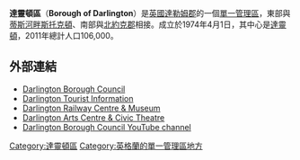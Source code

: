 {{Infobox settlement
|name              = 達靈頓區
|type              = [[英格蘭的單一管理區|單一管理區]]，[[英國自治市鎮地位|自治市鎮]]
|image_skyline     =
|imagesize         =
|image_caption     =
|image_blank_emblem=
|blank_emblem_type =
|image_map         = Darlington UK locator map.svg
|map_caption       = 達靈頓在達勒姆郡和英格蘭的位置
|subdivision_type  = 國家
|subdivision_name  = 英國
|subdivision_type1 = [[構成國|構成國]]
|subdivision_name1 = 英格蘭
|subdivision_type2 = [[區域_(英格蘭)|區域]]
|subdivision_name2 = [[東北英格蘭|東北英格蘭]]
|subdivision_type3 = [[英格蘭的名譽郡|名譽郡]]
|subdivision_name3 = [[達勒姆郡|達勒姆郡]]
|seat_type         = Admin. HQ
|seat              = [[達靈頓|達靈頓]]
|government_type   = Darlington Borough Council
|leader_title      = [[英格蘭當地政府|Leadership]]:
|leader_name       = 領導和內閣
|leader_title1     = Executive:
|leader_name1      = {{English district control|GSS=E06000005}}
|leader_title2     = MPs：
|leader_name2      = [[菲爾·威爾森_(英國政治家)|Phil Wilson]] [[工黨_(英國)|(L)]]<br>[[Jenny_Chapman|Jenny Chapman]] [[工黨_(英國)|(L)]]
|established_title = 成立於
|established_date  =1974年4月1日
|founder           =
|area_rank         = {{English district area rank|GSS=E06000005}}
|area_total_km2    = {{formatnum:{{English district area|GSS=E06000005}}|R}}
|latd= |latm= |lats= |latNS=
|longd= |longm= |longs= |longEW=
|population_as_of  = {{English statistics year}}
|population_total  = {{formatnum:{{English district population|GSS=E06000005}}|R}}
|population_rank   = 人口排名{{English district rank|GSS=E06000005}}
|population_density_km2 = auto
|timezone          = [[格林尼治平時|格林尼治平時]]
|utc_offset        = +0
|timezone_DST      = [[英國夏令時間|英國夏令時間]]
|utc_offset_DST    = +1
|postal_code_type  = 邮编
|postal_code       = <!-- [[XX_postcode_area|XX]] -->
|area_code         =
|blank_name        = [[ISO_3166-2:GB|ISO 3166-2]]
|blank_info        = <!-- GB-?? -->
|blank1_name       = [[ONS編碼|ONS編碼]]
|blank1_info       = 00EH (ONS)<br />E06000005 (GSS)
|blank2_name       = [[英國國家格網參考|OS格網參考]]
|blank2_info       = <!-- {{gbmappingsmall|####}} -->
|blank3_name       = [[NUTS|NUTS]] 3
|blank3_info       = <!-- UKG## -->
|blank4_name       = 種族
|blank4_info       = 97.2% 白人；1.8% 南亞人
|website           = [https://web.archive.org/web/20021130091335/http://www2.darlington.gov.uk/ darlington.gov.uk]
}}

'''達靈頓區'''（'''Borough of Darlington'''）是[[英國|英國]][[達勒姆郡|達勒姆郡]]的一個[[英格蘭的單一管理區|單一管理區]]，東部與[[蒂斯河畔斯托克頓|蒂斯河畔斯托克頓]]、南部與[[北約克郡|北約克郡]]相接。成立於1974年4月1日，其中心是[[達靈頓|達靈頓]]，2011年總計人口106,000。

==外部連結==
* [https://web.archive.org/web/20021130091335/http://www2.darlington.gov.uk/  Darlington Borough Council]
* [https://web.archive.org/web/20060820155600/http://www.visitdarlington.com/ Darlington Tourist Information]
* [http://www.drcm.org.uk Darlington Railway Centre & Museum] {{Wayback|url=http://www.drcm.org.uk/ |date=20210309180610 }}
* [http://www.darlingtonarts.co.uk/ Darlington Arts Centre & Civic Theatre] {{Wayback|url=http://www.darlingtonarts.co.uk/ |date=20210509171550 }}
* [http://uk.youtube.com/user/DarlingtonBC Darlington Borough Council YouTube channel]

{{英国行政区划}}
{{England unitary authority}}

{{DEFAULTSORT:Darlington'}}
[[Category:達靈頓區|Category:達靈頓區]]
[[Category:英格蘭的單一管理區地方|Category:英格蘭的單一管理區地方]]